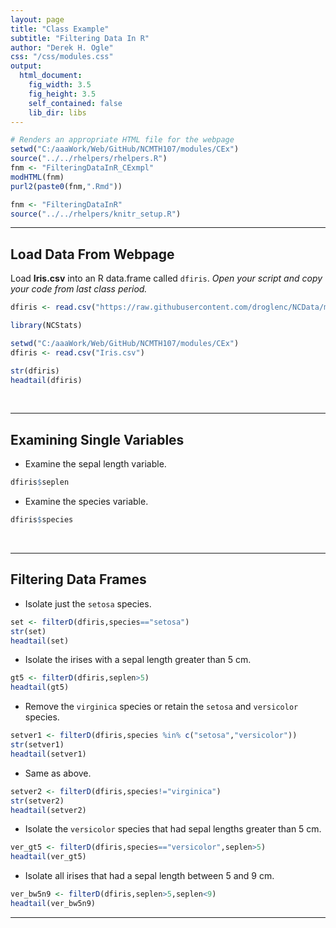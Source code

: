 ```yaml
---
layout: page
title: "Class Example"
subtitle: "Filtering Data In R"
author: "Derek H. Ogle"
css: "/css/modules.css"
output:
  html_document:
    fig_width: 3.5
    fig_height: 3.5
    self_contained: false
    lib_dir: libs
---
```

```r
# Renders an appropriate HTML file for the webpage
setwd("C:/aaaWork/Web/GitHub/NCMTH107/modules/CEx")
source("../../rhelpers/rhelpers.R")
fnm <- "FilteringDataInR_CExmpl"
modHTML(fnm)
purl2(paste0(fnm,".Rmd"))
```
```r
fnm <- "FilteringDataInR"
source("../../rhelpers/knitr_setup.R")
```

----

## Load Data From Webpage

Load **Iris.csv** into an R data.frame called `dfiris`. *Open your script and copy your code from last class period.*
```r
dfiris <- read.csv("https://raw.githubusercontent.com/droglenc/NCData/master/Iris.csv")
```
```r
library(NCStats)
```
```r
setwd("C:/aaaWork/Web/GitHub/NCMTH107/modules/CEx")
dfiris <- read.csv("Iris.csv")
```
```r
str(dfiris)
headtail(dfiris)
```

<br>

----

## Examining Single Variables

* Examine the sepal length variable.
```r
dfiris$seplen
```

* Examine the species variable.
```r
dfiris$species
```

<br>

----

## Filtering Data Frames
* Isolate just the `setosa` species.
```r
set <- filterD(dfiris,species=="setosa")
str(set)
headtail(set)
```

* Isolate the irises with a sepal length greater than 5 cm.
```r
gt5 <- filterD(dfiris,seplen>5)
headtail(gt5)
```

* Remove the `virginica` species or retain the `setosa` and `versicolor` species.
```r
setver1 <- filterD(dfiris,species %in% c("setosa","versicolor"))
str(setver1)
headtail(setver1)
```

* Same as above.
```r
setver2 <- filterD(dfiris,species!="virginica")
str(setver2)
headtail(setver2)
```

* Isolate the `versicolor` species that had sepal lengths greater than 5 cm.
```r
ver_gt5 <- filterD(dfiris,species=="versicolor",seplen>5)
headtail(ver_gt5)
```

* Isolate all irises that had a sepal length between 5 and 9 cm.
```r
ver_bw5n9 <- filterD(dfiris,seplen>5,seplen<9)
headtail(ver_bw5n9)
```

----
